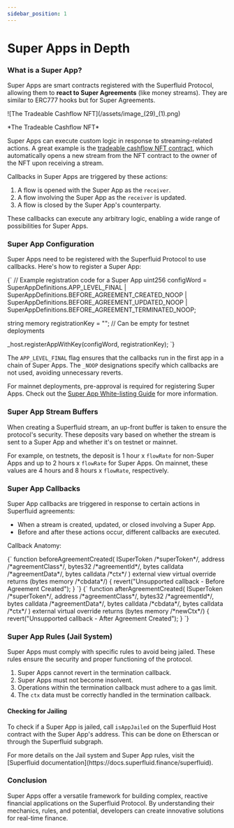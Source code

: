 ```yaml
---
sidebar_position: 1
---
```



# Super Apps in Depth

### **What is a Super App?**

Super Apps are smart contracts registered with the Superfluid Protocol, allowing them to **react to Super Agreements** (like money streams). They are similar to ERC777 hooks but for Super Agreements.

<div style={{ display: 'flex', justifyContent: 'center' }}>
    ![The Tradeable Cashflow NFT](/assets/image_(29)_(1).png)
</div>
<div style={{ display: 'flex', justifyContent: 'center' }}>
    <p>*The Tradeable Cashflow NFT*</p>
</div>

Super Apps can execute custom logic in response to streaming-related actions. A great example is the [tradeable cashflow NFT contract](https://github.com/superfluid-finance/super-examples/tree/c784d239557d6fb5e56a2c8951ac4353256d611d/projects/tradeable-cashflow), which automatically opens a new stream from the NFT contract to the owner of the NFT upon receiving a stream.

Callbacks in Super Apps are triggered by these actions:

1. A flow is opened with the Super App as the `receiver`.
2. A flow involving the Super App as the `receiver` is updated.
3. A flow is closed by the Super App's counterparty.

These callbacks can execute any arbitrary logic, enabling a wide range of possibilities for Super Apps.

### Super App Configuration

Super Apps need to be registered with the Superfluid Protocol to use callbacks. Here's how to register a Super App:

<CodeBlock className="language-javascript">
{`
// Example registration code for a Super App
uint256 configWord =
    SuperAppDefinitions.APP_LEVEL_FINAL |
    SuperAppDefinitions.BEFORE_AGREEMENT_CREATED_NOOP |
    SuperAppDefinitions.BEFORE_AGREEMENT_UPDATED_NOOP |
    SuperAppDefinitions.BEFORE_AGREEMENT_TERMINATED_NOOP;

string memory registrationKey = ""; // Can be empty for testnet deployments

_host.registerAppWithKey(configWord, registrationKey);
`}
</CodeBlock>

The `APP_LEVEL_FINAL` flag ensures that the callbacks run in the first app in a chain of Super Apps. The `_NOOP` designations specify which callbacks are not used, avoiding unnecessary reverts.

For mainnet deployments, pre-approval is required for registering Super Apps. Check out the [Super App White-listing Guide](https://github.com/superfluid-finance/protocol-monorepo/wiki/Super-App-White-listing-Guide) for more information.

### Super App Stream Buffers

When creating a Superfluid stream, an up-front buffer is taken to ensure the protocol's security. These deposits vary based on whether the stream is sent to a Super App and whether it's on testnet or mainnet.

For example, on testnets, the deposit is 1 hour x `flowRate` for non-Super Apps and up to 2 hours x `flowRate` for Super Apps. On mainnet, these values are 4 hours and 8 hours x `flowRate`, respectively.

### Super App Callbacks

Super App callbacks are triggered in response to certain actions in Superfluid agreements:

- When a stream is created, updated, or closed involving a Super App.
- Before and after these actions occur, different callbacks are executed.

Callback Anatomy:

<CodeBlock className="language-javascript">
{`
function beforeAgreementCreated(
    ISuperToken /*superToken*/,
    address /*agreementClass*/,
    bytes32 /*agreementId*/,
    bytes calldata /*agreementData*/,
    bytes calldata /*ctx*/
)
    external
    view
    virtual
    override
    returns (bytes memory /*cbdata*/)
{
    revert("Unsupported callback - Before Agreement Created");
}
`}
</CodeBlock>

<CodeBlock className="language-javascript">
{`
function afterAgreementCreated(
    ISuperToken /*superToken*/,
    address /*agreementClass*/,
    bytes32 /*agreementId*/,
    bytes calldata /*agreementData*/,
    bytes calldata /*cbdata*/,
    bytes calldata /*ctx*/
)
    external
    virtual
    override
    returns (bytes memory /*newCtx*/)
{
    revert("Unsupported callback - After Agreement Created");
}
`}
</CodeBlock>

### Super App Rules (Jail System)

Super Apps must comply with specific rules to avoid being jailed. These rules ensure the security and proper functioning of the protocol.

1. Super Apps cannot revert in the termination callback.
2. Super Apps must not become insolvent.
3. Operations within the termination callback must adhere to a gas limit.
4. The `ctx` data must be correctly handled in the termination callback.

#### Checking for Jailing

To check if a Super App is jailed, call `isAppJailed` on the Superfluid Host contract with the Super App's address. This can be done on Etherscan or through the Superfluid subgraph.

<Admonition type="note">
  For more details on the Jail system and Super App rules, visit the [Superfluid documentation](https://docs.superfluid.finance/superfluid).
</Admonition>

### Conclusion

Super Apps offer a versatile framework for building complex, reactive financial applications on the Superfluid Protocol. By understanding their mechanics, rules, and potential, developers can create innovative solutions for real-time finance.